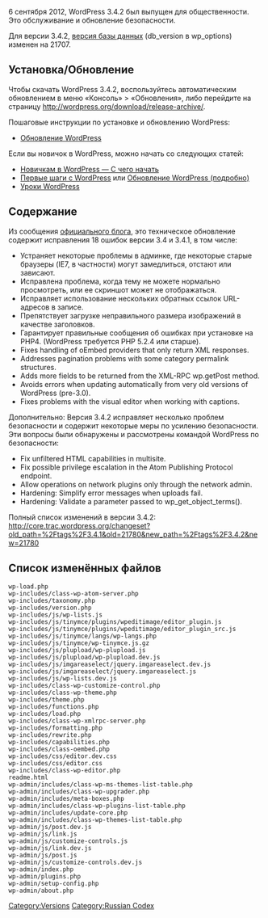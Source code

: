 {{Languages|
{{en|Version 3.4.2}}
{{zh-tw|3.4.2 版本}}
{{ru|Версия 3.4.2}}
}}
6 сентября 2012, WordPress 3.4.2 был выпущен для общественности. Это обслуживание и обновление безопасности.

Для версии 3.4.2, [[Glossary#Database_version|версия базы данных]] (db_version в wp_options) изменен на 21707.

== Установка/Обновление ==
Чтобы скачать WordPress 3.4.2, воспользуйтесь автоматическим обновлением в меню «Консоль» > «Обновления», либо перейдите на страницу http://wordpress.org/download/release-archive/.

Пошаговые инструкции по установке и обновлению WordPress:

* [[Обновление WordPress]]

Если вы новичок в WordPress, можно начать со следующих статей:
* [[Новичкам в WordPress — С чего начать]]
* [[Первые шаги с WordPress]] или [[Обновление WordPress (подробно)]]
* [[WordPress Lessons|Уроки WordPress]]

== Содержание ==
Из сообщения [http://wordpress.org/news/2012/09/wordpress-3-4-2/ официального блога], это техническое обновление содержит исправления 18 ошибок версии 3.4 и 3.4.1, в том числе:

* Устраняет некоторые проблемы в админке, где некоторые старые браузеры (IE7, в частности) могут замедлиться, отстают или зависают.
* Исправлена ​​проблема, когда тему не можете нормально просмотреть, или ее скриншот может не отображаться.
* Исправляет использование нескольких обратных ссылок URL-адресов в записе.
* Препятствует загрузке неправильного размера изображений в качестве заголовков.
* Гарантирует правильные сообщения об ошибках при установке на PHP4. (WordPress требуется PHP 5.2.4 или старше).
* Fixes handling of oEmbed providers that only return XML responses.
* Addresses pagination problems with some category permalink structures.
* Adds more fields to be returned from the XML-RPC wp.getPost method.
* Avoids errors when updating automatically from very old versions of WordPress (pre-3.0).
* Fixes problems with the visual editor when working with captions.

Дополнительно: Версия 3.4.2 исправляет несколько проблем безопасности и содержит некоторые меры по усилению безопасности. Эти вопросы были обнаружены и рассмотрены командой WordPress по  безопасности:

* Fix unfiltered HTML capabilities in multisite.
* Fix possible privilege escalation in the Atom Publishing Protocol endpoint.
* Allow operations on network plugins only through the network admin.
* Hardening: Simplify error messages when uploads fail.
* Hardening: Validate a parameter passed to wp_get_object_terms().

Полный список изменений в версии 3.4.2: http://core.trac.wordpress.org/changeset?old_path=%2Ftags%2F3.4.1&old=21780&new_path=%2Ftags%2F3.4.2&new=21780

== Список изменённых файлов ==
<pre>
wp-load.php
wp-includes/class-wp-atom-server.php
wp-includes/taxonomy.php
wp-includes/version.php
wp-includes/js/wp-lists.js
wp-includes/js/tinymce/plugins/wpeditimage/editor_plugin.js
wp-includes/js/tinymce/plugins/wpeditimage/editor_plugin_src.js
wp-includes/js/tinymce/langs/wp-langs.php
wp-includes/js/tinymce/wp-tinymce.js.gz
wp-includes/js/plupload/wp-plupload.js
wp-includes/js/plupload/wp-plupload.dev.js
wp-includes/js/imgareaselect/jquery.imgareaselect.dev.js
wp-includes/js/imgareaselect/jquery.imgareaselect.js
wp-includes/js/wp-lists.dev.js
wp-includes/class-wp-customize-control.php
wp-includes/class-wp-theme.php
wp-includes/theme.php
wp-includes/functions.php
wp-includes/load.php
wp-includes/class-wp-xmlrpc-server.php
wp-includes/formatting.php
wp-includes/rewrite.php
wp-includes/capabilities.php
wp-includes/class-oembed.php
wp-includes/css/editor.dev.css
wp-includes/css/editor.css
wp-includes/class-wp-editor.php
readme.html
wp-admin/includes/class-wp-ms-themes-list-table.php
wp-admin/includes/class-wp-upgrader.php
wp-admin/includes/meta-boxes.php
wp-admin/includes/class-wp-plugins-list-table.php
wp-admin/includes/update-core.php
wp-admin/includes/class-wp-themes-list-table.php
wp-admin/js/post.dev.js
wp-admin/js/link.js
wp-admin/js/customize-controls.js
wp-admin/js/link.dev.js
wp-admin/js/post.js
wp-admin/js/customize-controls.dev.js
wp-admin/index.php
wp-admin/plugins.php
wp-admin/setup-config.php
wp-admin/about.php
</pre>

{{Versions}}

[[Category:Versions]]
[[Category:Russian Codex]]